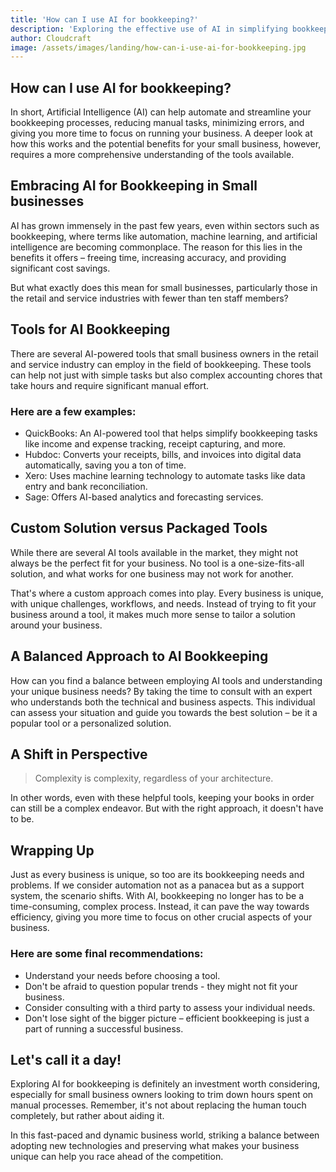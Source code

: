 ```yaml
---
title: 'How can I use AI for bookkeeping?'
description: 'Exploring the effective use of AI in simplifying bookkeeping processes for small businesses.'
author: Cloudcraft
image: /assets/images/landing/how-can-i-use-ai-for-bookkeeping.jpg
---
```


## How can I use AI for bookkeeping?

In short, Artificial Intelligence (AI) can help automate and streamline your bookkeeping processes, reducing manual tasks, minimizing errors, and giving you more time to focus on running your business. A deeper look at how this works and the potential benefits for your small business, however, requires a more comprehensive understanding of the tools available.

<ServicesBlurb />

## Embracing AI for Bookkeeping in Small businesses 

AI has grown immensely in the past few years, even within sectors such as bookkeeping, where terms like automation, machine learning, and artificial intelligence are becoming commonplace. The reason for this lies in the benefits it offers – freeing time, increasing accuracy, and providing significant cost savings.

But what exactly does this mean for small businesses, particularly those in the retail and service industries with fewer than ten staff members?

## Tools for AI Bookkeeping

There are several AI-powered tools that small business owners in the retail and service industry can employ in the field of bookkeeping. These tools can help not just with simple tasks but also complex accounting chores that take hours and require significant manual effort.

### Here are a few examples:

 * QuickBooks: An AI-powered tool that helps simplify bookkeeping tasks like income and expense tracking, receipt capturing, and more.
 * Hubdoc: Converts your receipts, bills, and invoices into digital data automatically, saving you a ton of time.
 * Xero: Uses machine learning technology to automate tasks like data entry and bank reconciliation.
 * Sage: Offers AI-based analytics and forecasting services.

## Custom Solution versus Packaged Tools

While there are several AI tools available in the market, they might not always be the perfect fit for your business. No tool is a one-size-fits-all solution, and what works for one business may not work for another.

That's where a custom approach comes into play. Every business is unique, with unique challenges, workflows, and needs. Instead of trying to fit your business around a tool, it makes much more sense to tailor a solution around your business.

## A Balanced Approach to AI Bookkeeping

How can you find a balance between employing AI tools and understanding your unique business needs? By taking the time to consult with an expert who understands both the technical and business aspects. This individual can assess your situation and guide you towards the best solution – be it a popular tool or a personalized solution.

<GetStartedBlurb />

## A Shift in Perspective

<blockquote>Complexity is complexity, regardless of your architecture.</blockquote>

In other words, even with these helpful tools, keeping your books in order can still be a complex endeavor. But with the right approach, it doesn't have to be.

## Wrapping Up

Just as every business is unique, so too are its bookkeeping needs and problems. If we consider automation not as a panacea but as a support system, the scenario shifts. With AI, bookkeeping no longer has to be a time-consuming, complex process. Instead, it can pave the way towards efficiency, giving you more time to focus on other crucial aspects of your business.

### Here are some final recommendations:

 * Understand your needs before choosing a tool.
 * Don't be afraid to question popular trends - they might not fit your business.
 * Consider consulting with a third party to assess your individual needs.
 * Don't lose sight of the bigger picture – efficient bookkeeping is just a part of running a successful business.

## Let's call it a day!

Exploring AI for bookkeeping is definitely an investment worth considering, especially for small business owners looking to trim down hours spent on manual processes. Remember, it's not about replacing the human touch completely, but rather about aiding it. 

In this fast-paced and dynamic business world, striking a balance between adopting new technologies and preserving what makes your business unique can help you race ahead of the competition.